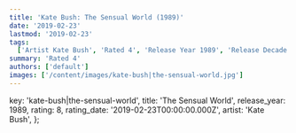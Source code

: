 ```yaml
---
title: 'Kate Bush: The Sensual World (1989)'
date: '2019-02-23'
lastmod: '2019-02-23'
tags:
  ['Artist Kate Bush', 'Rated 4', 'Release Year 1989', 'Release Decade 1980']
summary: 'Rated 4'
authors: ['default']
images: ['/content/images/kate-bush|the-sensual-world.jpg']
---
```


  key: 'kate-bush|the-sensual-world',
  title: 'The Sensual World',
  release_year: 1989,
  rating: 8,
  rating_date: '2019-02-23T00:00:00.000Z',
  artist: 'Kate Bush',
};

<MusicRating data={data} />
